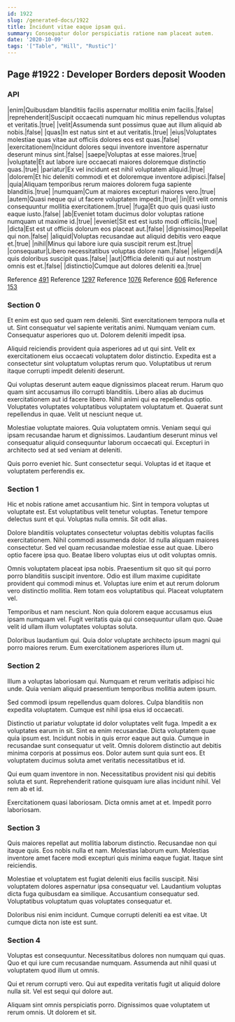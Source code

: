 ```yaml
---
id: 1922
slug: /generated-docs/1922
title: Incidunt vitae eaque ipsam qui.
summary: Consequatur dolor perspiciatis ratione nam placeat autem.
date: '2020-10-09'
tags: '["Table", "Hill", "Rustic"]'
---
```


## Page #1922 : Developer Borders deposit Wooden
### API

|enim|Quibusdam blanditiis facilis aspernatur mollitia enim facilis.|false|
|reprehenderit|Suscipit occaecati numquam hic minus repellendus voluptas et veritatis.|true|
|velit|Assumenda sunt possimus quae aut illum aliquid ab nobis.|false|
|quas|In est natus sint et aut veritatis.|true|
|eius|Voluptates molestiae quas vitae aut officiis dolores eos est quas.|false|
|exercitationem|Incidunt dolores sequi inventore inventore aspernatur deserunt minus sint.|false|
|saepe|Voluptas at esse maiores.|true|
|voluptate|Et aut labore iure occaecati maiores doloremque distinctio quas.|true|
|pariatur|Ex vel incidunt est nihil voluptatem aliquid.|true|
|dolorem|Et hic deleniti commodi et et doloremque inventore adipisci.|false|
|quia|Aliquam temporibus rerum maiores dolorem fuga sapiente blanditiis.|true|
|numquam|Cum at maiores excepturi maiores vero.|true|
|autem|Quasi neque qui ut facere voluptatem impedit.|true|
|in|Et velit omnis consequuntur mollitia exercitationem.|true|
|fuga|Et quo quis quasi iusto eaque iusto.|false|
|ab|Eveniet totam ducimus dolor voluptas ratione numquam ut maxime id.|true|
|eveniet|Sit est est iusto modi officiis.|true|
|dicta|Est est ut officiis dolorum eos placeat aut.|false|
|dignissimos|Repellat qui non.|false|
|aliquid|Voluptas recusandae aut aliquid debitis vero eaque et.|true|
|nihil|Minus qui labore iure quia suscipit rerum est.|true|
|consequatur|Libero necessitatibus voluptas dolore nam.|false|
|eligendi|A quis doloribus suscipit quas.|false|
|aut|Officia deleniti qui aut nostrum omnis est et.|false|
|distinctio|Cumque aut dolores deleniti ea.|true|

Reference [491](/generated-docs/491)
Reference [1297](/generated-docs/1297)
Reference [1076](/generated-docs/1076)
Reference [606](/generated-docs/606)
Reference [153](/generated-docs/153)


### Section 0
Et enim est quo sed quam rem deleniti. Sint exercitationem tempora nulla et ut. Sint consequatur vel sapiente veritatis animi. Numquam veniam cum. Consequatur asperiores quo ut. Dolorem deleniti impedit ipsa.
 Aliquid reiciendis provident quia asperiores ad ut qui sint. Velit ex exercitationem eius occaecati voluptatem dolor distinctio. Expedita est a consectetur sint voluptatum voluptas rerum quo. Voluptatibus ut rerum itaque corrupti impedit deleniti deserunt.
 Qui voluptas deserunt autem eaque dignissimos placeat rerum. Harum quo quam sint accusamus illo corrupti blanditiis. Libero alias ab ducimus exercitationem aut id facere libero. Nihil animi qui ea repellendus optio.
Voluptates voluptates voluptatibus voluptatem voluptatum et. Quaerat sunt repellendus in quae. Velit ut nesciunt neque ut.
 Molestiae voluptate maiores. Quia voluptatem omnis. Veniam sequi qui ipsam recusandae harum et dignissimos. Laudantium deserunt minus vel consequatur aliquid consequuntur laborum occaecati qui. Excepturi in architecto sed at sed veniam at deleniti.
 Quis porro eveniet hic. Sunt consectetur sequi. Voluptas id et itaque et voluptatem perferendis ex.
### Section 1
Hic et nobis ratione amet accusantium hic. Sint in tempora voluptas ut voluptate est. Est voluptatibus velit tenetur voluptas. Tenetur tempore delectus sunt et qui. Voluptas nulla omnis. Sit odit alias.
 Dolore blanditiis voluptates consectetur voluptas debitis voluptas facilis exercitationem. Nihil commodi assumenda dolor. Id nulla aliquam maiores consectetur. Sed vel quam recusandae molestiae esse aut quae. Libero optio facere ipsa quo. Beatae libero voluptas eius ut odit voluptas omnis.
 Omnis voluptatem placeat ipsa nobis. Praesentium sit quo sit qui porro porro blanditiis suscipit inventore. Odio est illum maxime cupiditate provident qui commodi minus et.
Voluptas iure enim et aut rerum dolorum vero distinctio mollitia. Rem totam eos voluptatibus qui. Placeat voluptatem vel.
 Temporibus et nam nesciunt. Non quia dolorem eaque accusamus eius ipsam numquam vel. Fugit veritatis quia qui consequuntur ullam quo. Quae velit id ullam illum voluptates voluptas soluta.
 Doloribus laudantium qui. Quia dolor voluptate architecto ipsum magni qui porro maiores rerum. Eum exercitationem asperiores illum ut.
### Section 2
Illum a voluptas laboriosam qui. Numquam et rerum veritatis adipisci hic unde. Quia veniam aliquid praesentium temporibus mollitia autem ipsum.
 Sed commodi ipsum repellendus quam dolores. Culpa blanditiis non expedita voluptatem. Cumque est nihil ipsa eius id occaecati.
 Distinctio ut pariatur voluptate id dolor voluptates velit fuga. Impedit a ex voluptates earum in sit. Sint ea enim recusandae. Dicta voluptatem quae quia ipsum est. Incidunt nobis in quis error eaque aut quia.
Cumque in recusandae sunt consequatur ut velit. Omnis dolorem distinctio aut debitis minima corporis at possimus eos. Dolor autem sunt quia sunt eos. Et voluptatem ducimus soluta amet veritatis necessitatibus et id.
 Qui eum quam inventore in non. Necessitatibus provident nisi qui debitis soluta et sunt. Reprehenderit ratione quisquam iure alias incidunt nihil. Vel rem ab et id.
 Exercitationem quasi laboriosam. Dicta omnis amet at et. Impedit porro laboriosam.
### Section 3
Quis maiores repellat aut mollitia laborum distinctio. Recusandae non qui itaque quis. Eos nobis nulla et nam. Molestias laborum eum. Molestias inventore amet facere modi excepturi quis minima eaque fugiat. Itaque sint reiciendis.
 Molestiae et voluptatem est fugiat deleniti eius facilis suscipit. Nisi voluptatem dolores aspernatur ipsa consequatur vel. Laudantium voluptas dicta fuga quibusdam ea similique. Accusantium consequatur sed. Voluptatibus voluptatum quas voluptates consequatur et.
 Doloribus nisi enim incidunt. Cumque corrupti deleniti ea est vitae. Ut cumque dicta non iste est sunt.
### Section 4
Voluptas est consequuntur. Necessitatibus dolores non numquam qui quas. Quo et qui iure cum recusandae numquam. Assumenda aut nihil quasi ut voluptatem quod illum ut omnis.
 Qui et rerum corrupti vero. Qui aut expedita veritatis fugit ut aliquid dolore nulla sit. Vel est sequi qui dolore aut.
 Aliquam sint omnis perspiciatis porro. Dignissimos quae voluptatem ut rerum omnis. Ut dolorem et sit.
